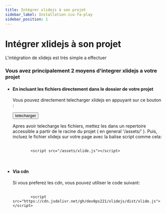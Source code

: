 ```yaml
---
title: Intégrer xlidejs à son projet
sidebar_label: Installation-ico-fa-play
sidebar_position: 1
---
```



<h1>
    <i class="fas fa-gear"></i>
    Intégrer xlidejs à son projet
</h1>

<div>
    <p>
        L'intégration de xlidejs est très simple a effectuer
    </p>
    <div>
        <h3>
            Vous avez principalement 2 moyens d'integrer xlidejs a votre projet
        </h3>
        <ul>
            <li>
                <h4>
                    En incluant les fichiers directement dans le dossier de votre projet
                </h4>
                <p>
                    Vous pouvez directement telecharger xlidejs en appuyant sur ce bouton :
                </p>
                <button onClick={function (){window.open('https://cdn.jsdelivr.net/gh/dev0ps221/xlidejs/dist/xlidejs.zip','_blank')}}>
                    telecharger
                </button>
                <p>
                    Apres avoir telecharge les fichiers, mettez les dans un repertoire accessible a partir de le racine du projet ( en general '/assets/' ).                    
Puis, incluez le fichier xlidejs sur votre page avec la balise script comme cela:
                </p>
                <div class='codebox'>
                    <pre>
                        <code class="language-html">
        &lt;script src="/assets/xlide.js">&lt;/script>
                        </code>
                    </pre>
                </div>
            </li>
            <li>
                <h4>
                    Via cdn
                </h4>
                <p>
                    Si vous preferez les cdn, vous pouvez utiliser le code suivant:
                </p>
                <div class='codebox'>
                    <pre>
                        <code class="language-html">
        &lt;script src="https://cdn.jsdelivr.net/gh/dev0ps221/xlidejs/dist/xlide.js">&lt;/script>
                        </code>
                    </pre>
                </div>
            </li>
        </ul>
    </div>
</div>
